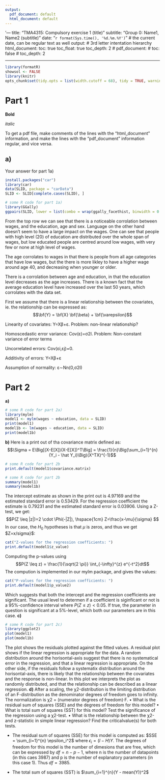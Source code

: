 ---
output:
  pdf_document: default
  html_document: default
---

'--- 
title: "TMA4315: Compulsory exercise 1 (title)" 
subtitle: "Group 0: Name1, Name2 (subtitle)" 
date: "`r format(Sys.time(), '%d.%m.%Y')`" # the current date, can be regular text as well
output: # 3rd letter intentation hierarchy
  html_document:
    toc: true
    toc_float: true
    toc_depth: 2
  # pdf_document:
  #  toc: false
  #  toc_depth: 2

---

```{r setup, include = FALSE}
library(formatR)
showsol <- FALSE
library(knitr)
opts_chunk$set(tidy.opts = list(width.cutoff = 68), tidy = TRUE, warning = FALSE, error = FALSE, message = FALSE, echo = TRUE)
```

# Part 1

**Bold**

_italic_

To get a pdf file, make comments of the lines with the "html_document" information, and make the lines with the "pdf_document" information regular, and vice versa.

## a)

Your answer for part 1a)

```{r, include=FALSE}
install.packages("car")
library(car)
data(SLID, package = "carData")
SLID <- SLID[complete.cases(SLID), ]

```

```{r}
# some R code for part 1a)
library(GGally)
ggpairs(SLID, lower = list(combo = wrap(ggally_facethist, binwidth = 0.5)))
```

From the top row we can see that there is a noticeable corrolation between wages, and the education, age and sex. Language on the other hand doesn't seem to have a large impact on the wages. One can see that people with high level (20) of education are distributed over the whole span of wages, but low educated people are centred around low wages, with very few or none at high level of wages.

The age corrolates to wages in that there is people from all age categories that have low wages, but the there is more likley to have a higher wage around age 40, and decreasing when younger or older.


There is a corrolation between age and education, in that the education level decreases as the age increases. There is a known fact that the average education level have increased over the last 50 years, which corrolates with the data set. 


First we assume that there is a linear relationship between the covariates, ie. the relationship can be expressed as:
$$\bf{Y} = \bf{X} \bf{\beta} + \bf{\varepsilon}$$

Linearity of covariates: Y=Xβ+ε. Problem: non-linear relationship?

Homoscedastic error variance: Cov(ε)=σ2I. Problem: Non-constant variance of error terms

Uncorrelated errors: Cov(εi,εj)=0.

Additivity of errors: Y=Xβ+ε

Assumption of normality: ε∼Nn(0,σ2I)

# Part 2

**a)**

```{r}
# some R code for part 2a)
library(mylm)
model1 <- mylm(wages ~ education, data = SLID)
print(model1)
model1b <- lm(wages ~ education, data = SLID)
print(model1b)

```
**b)**
Here is a print out of tha covariance matrix defined as:
$$\Sigma = E\Big[(X-E[X])(X-E[X])^T\Big] = \frac{1}{n}\Big(\sum_{i=1}^{n}(Y_i - \hat Y_i)\Big)(X^TX)^{-1}$$
```{r}
# some R code for part 2b
print.default(model1$covariance.matrix)
```
```{r}
# some R code for part 2b
summary(model1)
summary(model1b)
```
The intercept estimate as shown in the print out is 4.97169 and the estimated standard error is 0.53429. For the regression coefficient the estimate is 0.79231 and the estimated standard error is 0.03906. Using a Z-test, we get:
$$P(Z \leq |z|)=2 \cdot \Phi(-|Z|), \hspace{1cm} Z=\frac{x-\mu}{\sigma} $$
In our case, the $H_0$ hypotheses is that $\mu$ is zeros, and thus we get $Z=x/sigma}$:
```{r}
cat("Z-values for the regression coefficients: ")
print.default(model1$z_value)
```
Computing the p-values using
$$P(Z \leq z) = \frac{1}{\sqrt{2 \pi}} \int_{-\infty}^{z} e^{-t^2}dt$$
The compution is implemented in our mylm package, and gives the values:
```{r}
cat("P-values for the regression coefficients: ")
print.default(model1$p_value2)
```
Which suggests that both the intercept and the regression  coefficients are significant. The usual level to determen if a coefficient is siginficant or not is a 95%-confidence interval where $P(Z \leq z) < 0.05$. If true, the parameter in question is significant at a 5%-level, which both our parameters are in this case.
**c)**
```{r}
# some R code for part 2c)
library(ggplot2)
plot(model1)
plot(model1b)
```
The plot shows the residuals plotted against the fitted values. A residual plot shows if the linear regression is appropriate for the data. A random distribution around the horisontal-axis suggest that there is no systematical error in the regression, and that a linear regression is appropriate. On the other side, if the residuals follow a systematix distribution around the horisontal-axis, there is likely that the relationship between the covariates and the response is non-linear. In this plot we 
interprets the plot as randomly distributed, and that the relationship can be described as a linear regression.
**d)**
After a scaling, the χ2-distribution is the limiting distribution of an F-distribution as the denominator degrees of freedom goes to infinity. The normalization is χ2 = (numerator degrees of freedom)·F.
• What is the residual sum of squares (SSE) and the degrees of freedom for this model?
• What is total sum of squares (SST) for this model? Test the significance of the regression using a
χ2-test.
• What is the relationship between the χ2- and z-statistic in simple linear regression? Find the criticalvalue(s) for both tests.

* The residual sum of squares (SSE) for this model is computed as: $SSE = \sum_{i=1}^{n} \epsilon_i^2$ where $\epsilon_i = (I-H)Y$. The degrees of freedom for this model is the number of dimesions that are free, which can be expressed by $df = n-p-1$, where n is the number of datapoints (in this caes 3987) and p is the number of explanatory parameters (in this case 1). Thus $df = 3985$.

* The total sum of squares (SST) is $\sum_{i=1}^{n}(Y - mean(Y))^2$

